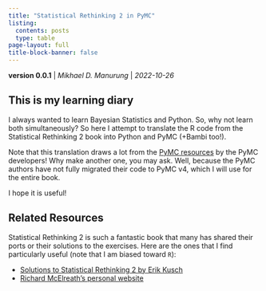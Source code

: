 ```yaml
---
title: "Statistical Rethinking 2 in PyMC"
listing:
  contents: posts
  type: table
page-layout: full
title-block-banner: false
---
```


**version 0.0.1** | *Mikhael D. Manurung* | *2022-10-26*

## This is my learning diary

I always wanted to learn Bayesian Statistics and Python. So, why not learn both simultaneously? So here I attempt to translate the R code from the Statistical Rethinking 2 book into Python and PyMC (+Bambi too!).

Note that this translation draws a lot from the [PyMC resources](https://github.com/pymc-devs/pymc-resources/tree/main/Rethinking_2) by the PyMC developers! Why make another one, you may ask. Well, because the PyMC authors have not fully migrated their code to PyMC v4, which I will use for the entire book.

I hope it is useful!

## Related Resources

Statistical Rethinking 2 is such a fantastic book that many has shared their ports or their solutions to the exercises. Here are the ones that I find particularly useful (note that I am biased toward `R`):

* [Solutions to Statistical Rethinking 2 by Erik Kusch](https://www.erikkusch.com/category/statistical-rethinking/)
* [Richard McElreath's personal website](https://xcelab.net/rm/statistical-rethinking/)
